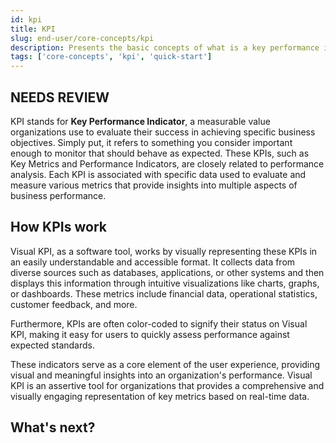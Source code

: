 ```yaml
---
id: kpi
title: KPI
slug: end-user/core-concepts/kpi
description: Presents the basic concepts of what is a key performance indicator (KPI).
tags: ['core-concepts', 'kpi', 'quick-start']
---
```




## **NEEDS REVIEW**

KPI stands for **Key Performance Indicator**, a measurable value organizations use to evaluate their success in achieving specific business objectives. Simply put, it refers to something you consider important enough to monitor that should behave as expected. These KPIs, such as Key Metrics and Performance Indicators, are closely related to performance analysis. Each KPI is associated with specific data used to evaluate and measure various metrics that provide insights into multiple aspects of business performance.

## How KPIs work

Visual KPI, as a software tool, works by visually representing these KPIs in an easily understandable and accessible format. It collects data from diverse sources such as databases, applications, or other systems and then displays this information through intuitive visualizations like charts, graphs, or dashboards. These metrics include financial data, operational statistics, customer feedback, and more.

Furthermore, KPIs are often color-coded to signify their status on Visual KPI, making it easy for users to quickly assess performance against expected standards.

<StylizedImage
  imgURL="img/docs/end-user/core-concepts/kpi/kpi-illustration.png"
  alt="KPI tab illustration"
/>

These indicators serve as a core element of the user experience, providing visual and meaningful insights into an organization's performance. Visual KPI is an assertive tool for organizations that provides a comprehensive and visually engaging representation of key metrics based on real-time data.

## What's next?